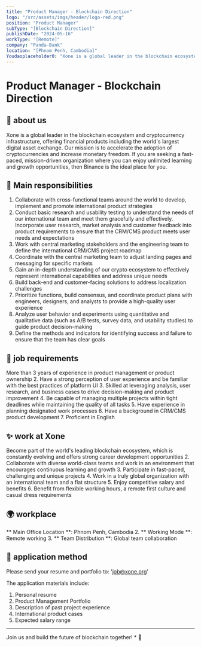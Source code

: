 ```yaml
---
title: "Product Manager - Blockchain Direction"
logo: "/src/assets/imgs/header/logo-red.png"
position: "Product Manager"
subType: "[Blockchain Direction]"
publishDate: "2024-05-16"
workType: "[Remote]"
company: "Panda-Bank"
location: "[Phnom Penh, Cambodia]"
Youdaoplaceholder0: "Xone is a global leader in the blockchain ecosystem and cryptocurrency infrastructure, offering financial products including the world 's largest digital asset exchange."
---
```


# Product Manager - Blockchain Direction

## 🌟 about us

Xone is a global leader in the blockchain ecosystem and cryptocurrency infrastructure, offering financial products including the world's largest digital asset exchange. Our mission is to accelerate the adoption of cryptocurrencies and increase monetary freedom. If you are seeking a fast-paced, mission-driven organization where you can enjoy unlimited learning and growth opportunities, then Binance is the ideal place for you.

## 🎯 Main responsibilities

1. Collaborate with cross-functional teams around the world to develop, implement and promote international product strategies
2. Conduct basic research and usability testing to understand the needs of our international team and meet them gracefully and effectively. Incorporate user research, market analysis and customer feedback into product requirements to ensure that the CRM/CMS product meets user needs and expectations
3. Work with central marketing stakeholders and the engineering team to define the international CRM/CMS project roadmap
4. Coordinate with the central marketing team to adjust landing pages and messaging for specific markets
5. Gain an in-depth understanding of our crypto ecosystem to effectively represent international capabilities and address unique needs
6. Build back-end and customer-facing solutions to address localization challenges
7. Prioritize functions, build consensus, and coordinate product plans with engineers, designers, and analysts to provide a high-quality user experience
8. Analyze user behavior and experiments using quantitative and qualitative data (such as A/B tests, survey data, and usability studies) to guide product decision-making
9. Define the methods and indicators for identifying success and failure to ensure that the team has clear goals

## 🚀 job requirements

More than 3 years of experience in product management or product ownership
2. Have a strong perception of user experience and be familiar with the best practices of platform UI
3. Skilled at leveraging analysis, user research, and business cases to drive decision-making and product improvement
4. Be capable of managing multiple projects within tight deadlines while maintaining the quality of all tasks
5. Have experience in planning designated work processes
6. Have a background in CRM/CMS product development
7. Proficient in English

## ✨ work at Xone

Become part of the world's leading blockchain ecosystem, which is constantly evolving and offers strong career development opportunities
2. Collaborate with diverse world-class teams and work in an environment that encourages continuous learning and growth
3. Participate in fast-paced, challenging and unique projects
4. Work in a truly global organization with an international team and a flat structure
5. Enjoy competitive salary and benefits
6. Benefit from flexible working hours, a remote first culture and casual dress requirements

## 🌍 workplace

** Main Office Location **: Phnom Penh, Cambodia
2. ** Working Mode **: Remote working
3. ** Team Distribution **: Global team collaboration

## 🔗 application method

Please send your resume and portfolio to: '<a href="mailto:job@xone.org">job@xone.org</a>'

The application materials include:
1. Personal resume
2. Product Management Portfolio
3. Description of past project experience
4. International product cases
5. Expected salary range

---

Join us and build the future of blockchain together! * 🚀
